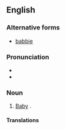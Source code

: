 ==English==

===Alternative forms===
* [[babbie]]

===Pronunciation===
* {{IPA|/ˈbæ.bi/}}
* {{rhymes|æbi}}

===Noun===
{{en-noun|babbies}}

# {{context|regional|lang=en}} [[baby|Baby]] {{gloss|human infant}}.

====Translations====
{{trans-see|baby}}